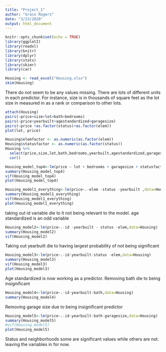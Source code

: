```yaml
---
title: "Project_1"
author: "Grace Rogers"
date: "3/23/2020"
output: html_document
---
```


```r
knitr::opts_chunk$set(echo = TRUE)
library(ggplot2)
library(readxl)
library(knitr)
library(dplyr)
library(stats)
library(skimr)
library(car)
```

```r
Housing <- read_excel("Housing.xlsx")
skim(Housing)
```
There do not seem to be any values missing. There are lots of different units in each predictor. For instance, size is in thousands of square feet as the lot size in measured in as a rank or comparison to other lots.
```r
attach(Housing)
pairs(~price+size+lot+bath+bedrooms)
pairs(~price+yearbuilt+agestandardized+garagesize)
pairs(~price +as.factor(status)+as.factor(elem))
plot(lot, price)
```


```r
Housing$elemfactor <- as.numeric(as.factor(elem))
Housing$statusfactor <- as.numeric(as.factor(status))
Housing %>%
  select(price,size,lot,bath,bedrooms,yearbuilt,agestandardized,garagesize, elemfactor, statusfactor) %>%
  cor()
```
```r
Housing_model_top4<-lm(price ~ lot + bedrooms + garagesize + statusfactor + size + bath, data=Housing)
summary(Housing_model_top4)
vif(Housing_model_top4)
plot(Housing_model_top4)
```


```r
Housing_model1_everything<-lm(price~.-elem -status -yearbuilt ,data=Housing)
summary(Housing_model1_everything)
vif(Housing_model1_everything)
plot(Housing_model1_everything)
```
taking out id variable die to it not being relevant to the model.  age standardized is an odd variable


```r
Housing_model2<-lm(price~.-id -yearbuilt - status -elem,data=Housing)
summary(Housing_model2)
vif(Housing_model2)
```
Taking out yearbuilt die to having largest probability of not being significant
```r
Housing_model3<-lm(price~.-id-yearbuilt-status -elem,data=Housing)
summary(Housing_model3)
vif(Housing_model3)
plot(Housing_model3)
```
Age standardized is now working as a predictor. Removing bath die to being insignificant
```r
Housing_model4<-lm(price~.-id-yearbuilt-bath,data=Housing)
summary(Housing_model4)
```

Removing garage size due to being insignificant predictor
```r
Housing_model5<-lm(price~.-id-yearbuilt-bath-garagesize,data=Housing)
summary(Housing_model5)
#vif(Housing_model5)
plot(Housing_model5)
```
Status and neighborhoods some are significant values while others are not. leaving the variables in for now.




